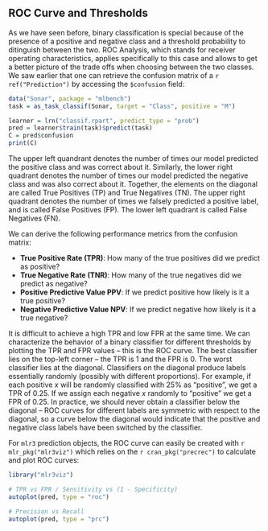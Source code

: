 ## ROC Curve and Thresholds {#binary-roc}

As we have seen before, binary classification is special because of the presence of a positive and negative class and a threshold probability to ditinguish between the two.
ROC Analysis, which stands for receiver operating characteristics, applies specifically to this case and allows to get a better picture of the trade offs when choosing between the two classes.
We saw earlier that one can retrieve the confusion matrix of a `r ref("Prediction")` by accessing the `$confusion` field:

```r
data("Sonar", package = "mlbench")
task = as_task_classif(Sonar, target = "Class", positive = "M")

learner = lrn("classif.rpart", predict_type = "prob")
pred = learner$train(task)$predict(task)
C = pred$confusion
print(C)
```

The upper left quandrant denotes the number of times our model predicted the positive class and was correct about it.
Similarly, the lower right quadrant denotes the number of times our model predicted the negative class and was also correct about it.
Together, the elements on the diagonal are called True Positives (TP) and True Negatives (TN).
The upper right quadrant denotes the number of times we falsely predicted a positive label, and is called False Positives (FP).
The lower left quadrant is called False Negatives (FN).

We can derive the following performance metrics from the confusion matrix:

* **True Positive Rate (TPR)**: How many of the true positives did we predict as positive?
* **True Negative Rate (TNR)**: How many of the true negatives did we predict as negative?
* **Positive Predictive Value PPV**: If we predict positive how likely is it a true positive?
* **Negative Predictive Value NPV**: If we predict negative how likely is it a true negative?



It is difficult to achieve a high TPR and low FPR at the same time.
We can characterize the behavior of a binary classifier for different thresholds by plotting the TPR and FPR values -- this is the ROC curve.
The best classifier lies on the top-left corner -- the TPR is 1 and the FPR is 0.
The worst classifier lies at the diagonal.
Classifiers on the diagonal produce labels essentially randomly (possibly with different proportions).
For example, if each positive $x$ will be randomly classified with 25\% as "positive", we get a TPR of 0.25.
If we assign each negative $x$ randomly to "positive" we get a FPR of 0.25.
In practice, we should never obtain a classifier below the diagonal -- ROC curves for different labels are symmetric with respect to the diagonal, so a curve below the diagonal would indicate that the positive and negative class labels have been switched by the classifier.

For `mlr3` prediction objects, the ROC curve can easily be created with `r mlr_pkg("mlr3viz")` which relies on the `r cran_pkg("precrec")` to calculate and plot ROC curves:

```r
library("mlr3viz")

# TPR vs FPR / Sensitivity vs (1 - Specificity)
autoplot(pred, type = "roc")

# Precision vs Recall
autoplot(pred, type = "prc")
```
